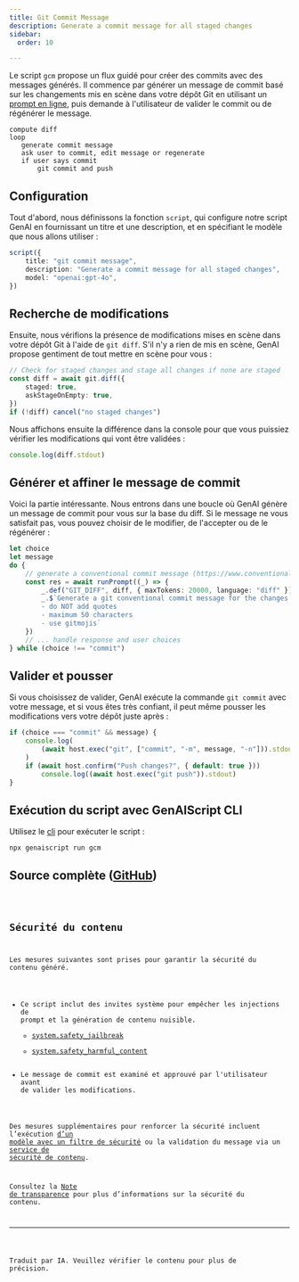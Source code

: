 ```yaml
---
title: Git Commit Message
description: Generate a commit message for all staged changes
sidebar:
  order: 10

---
```



Le script `gcm` propose un flux guidé pour créer des commits avec des messages générés.
Il commence par générer un message de commit basé sur les changements mis en scène dans votre dépôt Git
en utilisant un [prompt en ligne](/genaiscript/reference/scripts/inline-prompts),
puis demande à l'utilisateur de valider le commit ou de régénérer le message.

```text
compute diff
loop
   generate commit message
   ask user to commit, edit message or regenerate
   if user says commit
       git commit and push
```

## Configuration

Tout d'abord, nous définissons la fonction `script`, qui configure notre script GenAI en fournissant un titre et une description, et en spécifiant le modèle que nous allons utiliser :

```ts
script({
    title: "git commit message",
    description: "Generate a commit message for all staged changes",
    model: "openai:gpt-4o",
})
```

## Recherche de modifications

Ensuite, nous vérifions la présence de modifications mises en scène dans votre dépôt Git à l'aide de `git diff`.
S'il n'y a rien de mis en scène, GenAI propose gentiment de tout mettre en scène pour vous :

```ts
// Check for staged changes and stage all changes if none are staged
const diff = await git.diff({
    staged: true,
    askStageOnEmpty: true,
})
if (!diff) cancel("no staged changes")
```

Nous affichons ensuite la différence dans la console pour que vous puissiez vérifier les modifications qui vont être validées :

```ts
console.log(diff.stdout)
```

## Générer et affiner le message de commit

Voici la partie intéressante. Nous entrons dans une boucle où GenAI génère un message de commit pour vous sur la base du diff. Si le message ne vous satisfait pas, vous pouvez choisir de le modifier, de l'accepter ou de le régénérer :

```ts
let choice
let message
do {
    // generate a conventional commit message (https://www.conventionalcommits.org/en/v1.0.0/)
    const res = await runPrompt((_) => {
        _.def("GIT_DIFF", diff, { maxTokens: 20000, language: "diff" })
        _.$`Generate a git conventional commit message for the changes in GIT_DIFF.
        - do NOT add quotes
        - maximum 50 characters
        - use gitmojis`
    })
    // ... handle response and user choices
} while (choice !== "commit")
```

## Valider et pousser

Si vous choisissez de valider, GenAI exécute la commande `git commit` avec votre message, et si vous êtes très confiant, il peut même pousser les modifications vers votre dépôt juste après :

```ts
if (choice === "commit" && message) {
    console.log(
        (await host.exec("git", ["commit", "-m", message, "-n"])).stdout
    )
    if (await host.confirm("Push changes?", { default: true }))
        console.log((await host.exec("git push")).stdout)
}
```

## Exécution du script avec GenAIScript CLI

Utilisez le [cli](/genaiscript/reference/cli) pour exécuter le script :

```shell
npx genaiscript run gcm
```

## Source complète ([GitHub](https://github.com/microsoft/genaiscript/blob/main/packages/sample/genaisrc/samples/gcm.genai.mts))

<Code code={source} wrap={true} lang="ts" title="gcm.genai.mts" />

## Sécurité du contenu

Les mesures suivantes sont prises pour garantir la sécurité du contenu généré.

* Ce script inclut des invites système pour empêcher les injections de prompt et la génération de contenu nuisible.
  * [system.safety\_jailbreak](/genaiscript/reference/scripts/system#systemsafety_jailbreak)
  * [system.safety\_harmful\_content](/genaiscript/reference/scripts/system#systemsafety_harmful_content)
* Le message de commit est examiné et approuvé par l'utilisateur avant de valider les modifications.

Des mesures supplémentaires pour renforcer la sécurité incluent l’exécution [d’un modèle avec un filtre de sécurité](https://learn.microsoft.com/en-us/azure/ai-services/openai/concepts/content-filter?tabs=warning%2Cuser-prompt%2Cpython-new)
ou la validation du message via un [service de sécurité de contenu](/genaiscript/reference/scripts/content-safety).

Consultez la [Note de transparence](/genaiscript/reference/transparency-note/) pour plus d’informations sur la sécurité du contenu.

<hr />

Traduit par IA. Veuillez vérifier le contenu pour plus de précision.
